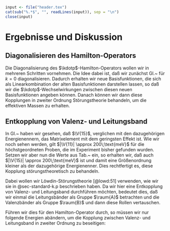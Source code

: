 ```r
input <- file("header.tex")
cat(sub("%.*$", "", readLines(input)), sep = "\n")
close(input)
```

# Ergebnisse und Diskussion {#sec-ergebnisse}

## Diagonalisieren des Hamilton-Operators {#sec-diag}

Die Diagonalisierung des $\kdotp$-Hamilton-Operators \eqref{eq:k.p-H} wollen wir in mehreren Schritten vornehmen. Die Idee dabei ist, daß wir zunächst Gl.\~\eqref{eq:k.p-H} für $k=0$ diagonalisieren. Dadurch erhalten wir neue Basisfunktionen, die sich als Linearkombination der alten Basisfunktionen darstellen lassen, so daß wir die $\kdotp$-Wechselwirkungen zwischen diesen neuen Basisfunktionen angeben können. Danach können wir dann diese Kopplungen in zweiter Ordnung Störungstheorie behandeln, um die effektiven Massen zu erhalten.

## Entkopplung von Valenz- und Leitungsband {#sec-V15}

In Gl.\~\eqref{eq:V15-V11} haben wir gesehen, daß $\V{15}$, verglichen mit den dazugehörigen Energienennern, das Matrixelement mit dem geringsten Effekt ist. Wie wir noch sehen werden, gilt $|\V{11}| \approx 200\;\text{meV}$ für die höchstgeordneten Proben, die im Experiment bisher gefunden wurden. Setzen wir aber nun die Werte aus Tab.\~\ref{tab:Em*P} ein, so erhalten wir, daß auch $|\V{15}| \approx 200\;\text{meV}$ ist und damit eine Größenordnung kleiner als der dazugehörige Energienenner. Dies rechtfertigt es, diese Kopplung störungstheoretisch zu behandeln.

Dabei wollen wir Löwdin-Störungstheorie [@lowd:51] verwenden, wie wir sie in @sec-standard-k.p beschrieben haben. Da wir hier eine Entkopplung von Valenz- und Leitungsband durchführen möchten, bedeutet dies, daß wir einmal die Leitungsbänder als Gruppe $\raum{A}$ betrachten und die Valenzbänder als Gruppe $\raum{B}$ und dann diese Rollen vertauschen.

Führen wir dies für den Hamilton-Operator \eqref{eq:k.p-H} durch, so müssen wir nur folgende Energien abändern, um die Kopplung zwischen Valenz- und Leitungsband in zweiter Ordnung zu beseitigen:
